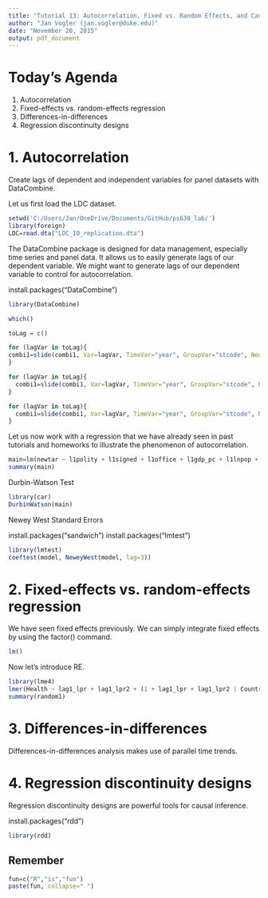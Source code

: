 ```yaml
---
title: "Tutorial 13: Autocorrelation, Fixed vs. Random Effects, and Causal Inference Techniques"
author: "Jan Vogler (jan.vogler@duke.edu)"
date: "November 20, 2015"
output: pdf_document
---
```


# Today's Agenda

1. Autocorrelation
2. Fixed-effects vs. random-effects regression
3. Differences-in-differences
4. Regression discontinuity designs



# 1. Autocorrelation

Create lags of dependent and independent variables for panel datasets with DataCombine.

Let us first load the LDC dataset.

```r
setwd('C:/Users/Jan/OneDrive/Documents/GitHub/ps630_lab/')
library(foreign)
LDC=read.dta("LDC_IO_replication.dta")
```

The DataCombine package is designed for data management, especially time series and panel data. It allows us to easily generate lags of our dependent variable. We might want to generate lags of our dependent variable to control for autocorrelation.

install.packages("DataCombine")

```r
library(DataCombine)

which()

toLag = c()

for (lagVar in toLag){
combi1=slide(combi1, Var=lagVar, TimeVar="year", GroupVar="stcode", NewVar=paste0("lag1_",lagVar), slideBy = -1, keepInvalid = FALSE, reminder = TRUE)
}

for (lagVar in toLag){
  combi1=slide(combi1, Var=lagVar, TimeVar="year", GroupVar="stcode", NewVar=paste0("lag2_",lagVar), slideBy = -2, keepInvalid = FALSE, reminder = TRUE)
}

for (lagVar in toLag){
  combi1=slide(combi1, Var=lagVar, TimeVar="year", GroupVar="stcode", NewVar=paste0("lag3_",lagVar), slideBy = -3, keepInvalid = FALSE, reminder = TRUE)
}
```

Let us now work with a regression that we have already seen in past tutorials and homeworks to illustrate the phenomenon of autocorrelation.

```r
main=lm(newtar ~ l1polity + l1signed + l1office + l1gdp_pc + l1lnpop + l1ecris2 + l1bpc1 + l1avnewtar + factor(ctylabel), data = LDC)
summary(main)
```

Durbin-Watson Test

```r
library(car)
DurbinWatson(main)
```

Newey West Standard Errors

install.packages("sandwich")
install.packages("lmtest")

```r
library(lmtest)
coeftest(model, NeweyWest(model, lag=3))
```



# 2. Fixed-effects vs. random-effects regression

We have seen fixed effects previously. We can simply integrate fixed effects by using the factor() command.

```r
lm()
```

Now let's introduce RE.

```r
library(lme4)
lmer(Health ~ lag1_lpr + lag1_lpr2 + (1 + lag1_lpr + lag1_lpr2 | Country), data=combi4)
summary(random1)
```



# 3. Differences-in-differences

Differences-in-differences analysis makes use of parallel time trends.



# 4. Regression discontinuity designs

Regression discontinuity designs are powerful tools for causal inference.

install.packages("rdd")

```r
library(rdd)
```



## Remember

```r
fun=c("R","is","fun")
paste(fun, collapse=" ")
```